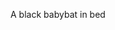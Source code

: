 A <span className='highlight'>b</span>lack <span className='highlight'>b</span>a<span className='highlight'>b</span>y<span className='highlight'>b</span>at in <span className='highlight'>b</span>ed
